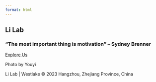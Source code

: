 ```yaml
---
format: html
---
```


<body class="home-page">

:::: main-content
::: hero-section
<h2 class="hero-title">Li Lab</h2>

<h3 class="hero-subtitle">“The most important thing is motivation” – Sydney Brenner</h3>

<a href="Research.qmd" class="btn">Explore Us</a>

<a class="photo-credit">Photo by Youyi</a>
:::
::::

<footer class="site-footer">

::: footer-content
Li Lab \| Westlake © 2023 Hangzhou, Zhejiang Province, China
:::

</footer>
